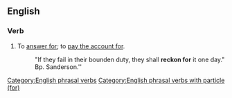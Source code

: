 ==English==

===Verb===
{{en-verb|head=[[reckon]] [[for]]|reckons for|reckoning for|reckoned for}}

# To [[answer for]]; to [[pay for|pay the account for]].
#: "If they fail in their bounden duty, they shall '''reckon for''' it one day." Bp. Sanderson.''

[[Category:English phrasal verbs]]
[[Category:English phrasal verbs with particle (for)]]